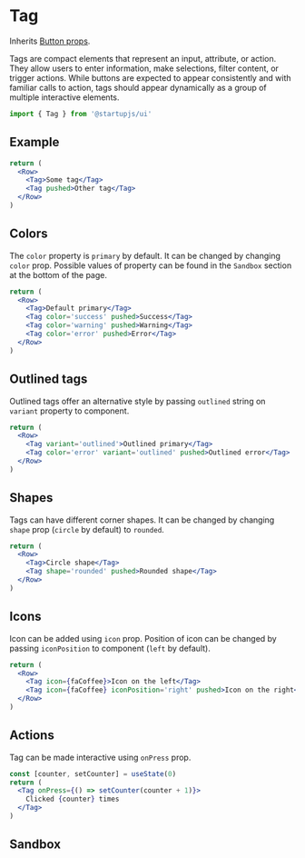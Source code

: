 
# Tag
Inherits [Button props](/docs/en/components/Button).

Tags are compact elements that represent an input, attribute, or action. They allow users to enter information, make selections, filter content, or trigger actions. While buttons are expected to appear consistently and with familiar calls to action, tags should appear dynamically as a group of multiple interactive elements.

```jsx
import { Tag } from '@startupjs/ui'
```

## Example

```jsx example
return (
  <Row>
    <Tag>Some tag</Tag>
    <Tag pushed>Other tag</Tag>
  </Row>
)
```

## Colors

The `color` property is `primary` by default. It can be changed by changing `color` prop. Possible values of property can be found in the `Sandbox` section at the bottom of the page.

```jsx example
return (
  <Row>
    <Tag>Default primary</Tag>
    <Tag color='success' pushed>Success</Tag>
    <Tag color='warning' pushed>Warning</Tag>
    <Tag color='error' pushed>Error</Tag>
  </Row>
)
```

## Outlined tags

Outlined tags offer an alternative style by passing `outlined` string on `variant` property to component.

```jsx example
return (
  <Row>
    <Tag variant='outlined'>Outlined primary</Tag>
    <Tag color='error' variant='outlined' pushed>Outlined error</Tag>
  </Row>
)
```

## Shapes

Tags can have different corner shapes. It can be changed by changing `shape` prop (`circle` by default) to `rounded`.

```jsx example
return (
  <Row>
    <Tag>Circle shape</Tag>
    <Tag shape='rounded' pushed>Rounded shape</Tag>
  </Row>
)
```

## Icons

Icon can be added using `icon` prop. Position of icon can be changed by passing `iconPosition` to component (`left` by default).

```jsx example
return (
  <Row>
    <Tag icon={faCoffee}>Icon on the left</Tag>
    <Tag icon={faCoffee} iconPosition='right' pushed>Icon on the right</Tag>
  </Row>
)
```

## Actions
Tag can be made interactive using `onPress` prop.

```jsx example
const [counter, setCounter] = useState(0)
return (
  <Tag onPress={() => setCounter(counter + 1)}>
    Clicked {counter} times
  </Tag>
)
```

## Sandbox

<Sandbox Component={Tag} />
